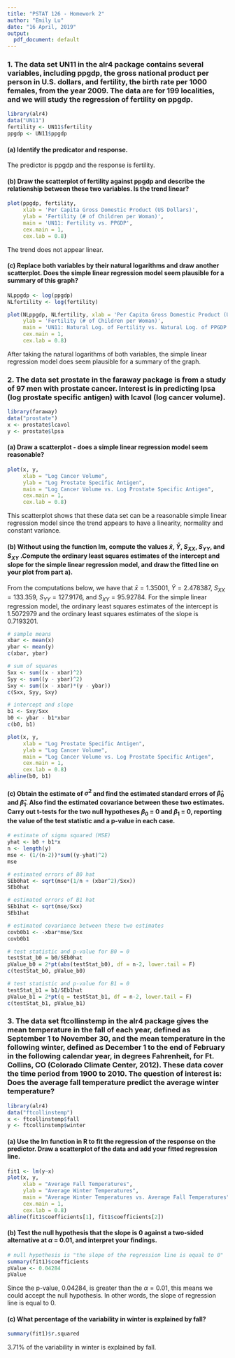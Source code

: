 ```yaml
---
title: "PSTAT 126 - Homework 2"
author: "Emily Lu"
date: "16 April, 2019"
output:
  pdf_document: default
---
```

### 1. The data set UN11 in the alr4 package contains several variables, including ppgdp, the gross national product per person in U.S. dollars, and fertility, the birth rate per 1000 females, from the year 2009. The data are for 199 localities, and we will study the regression of fertility on ppgdp.
```r
library(alr4)
data("UN11")
fertility <- UN11$fertility
ppgdp <- UN11$ppgdp
```
#### (a) Identify the predicator and response. 
The predictor is ppgdp and the response is fertility. 

#### (b)  Draw the scatterplot of fertility against ppgdp and describe the relationship between these two variables. Is the trend linear?
```r
plot(ppgdp, fertility,
     xlab = 'Per Capita Gross Domestic Product (US Dollars)', 
     ylab = 'Fertility (# of Children per Woman)', 
     main = 'UN11: Fertility vs. PPGDP', 
     cex.main = 1,
     cex.lab = 0.8)
```

The trend does not appear linear. 

#### (c) Replace both variables by their natural logarithms and draw another scatterplot. Does the simple linear regression model seem plausible for a summary of this graph?
```r
NLppgdp <- log(ppgdp)
NLfertility <- log(fertility)

plot(NLppgdp, NLfertility, xlab = 'Per Capita Gross Domestic Product (US Dollars)',
     ylab = 'Fertility (# of Children per Woman)', 
     main = 'UN11: Natural Log. of Fertility vs. Natural Log. of PPGDP', 
     cex.main = 1,
     cex.lab = 0.8)
```

After taking the natural logarithms of both variables, the simple linear regression model does seem plausible for a summary of the graph. 

### 2. The data set prostate in the faraway package is from a study of 97 men with prostate cancer. Interest is in predicting lpsa (log prostate specific antigen) with lcavol (log cancer volume).
```r
library(faraway)
data("prostate")
x <- prostate$lcavol
y <- prostate$lpsa 
```
#### (a) Draw a scatterplot - does a simple linear regression model seem reasonable?
```r
plot(x, y, 
     xlab = "Log Cancer Volume",
     ylab = "Log Prostate Specific Antigen",
     main = "Log Cancer Volume vs. Log Prostate Specific Antigen",
     cex.main = 1,
     cex.lab = 0.8)
```

This scatterplot shows that these data set can be a reasonable simple linear regression model since the trend appears to have a linearity, normality and constant variance.

#### (b) Without using the function lm, compute the values $\bar{x}$, $\bar{Y}$, $S_{XX}$, $S_{YY}$, and $S_{XY}$ .Compute the ordinary least squares estimates of the intercept and slope for the simple linear regression model, and draw the fitted line on your plot from part a).

From the computations below, we have that $\bar{x}=1.35001$, $\bar{Y}=2.478387$, $S_{XX}=133.359$, $S_{YY}=127.9176$, and $S_{XY}=95.92784$. For the simple linear regression model, the ordinary least squares estimates of the intercept is 1.5072979 and the ordinary least squares estimates of the slope is 0.7193201. 
```r
# sample means
xbar <- mean(x)
ybar <- mean(y)
c(xbar, ybar)
```

```r
# sum of squares
Sxx <- sum((x - xbar)^2)
Syy <- sum((y - ybar)^2)
Sxy <- sum((x - xbar)*(y - ybar))
c(Sxx, Syy, Sxy)
```

```r
# intercept and slope
b1 <- Sxy/Sxx
b0 <- ybar - b1*xbar
c(b0, b1)
```
```r
plot(x, y, 
     xlab = "Log Prostate Specific Antigen",
     ylab = "Log Cancer Volume",
     main = "Log Cancer Volume vs. Log Prostate Specific Antigen",
     cex.main = 1,
     cex.lab = 0.8)
abline(b0, b1)
```

#### (c) Obtain the estimate of $\sigma^{2}$ and find the estimated standard errors of $\hat{\beta}_{0}$ and $\hat{\beta}_{1}$. Also find the estimated covariance between these two estimates. Carry out t-tests for the two null hypotheses $\beta_{0}$ = 0 and $\beta_{1}$ = 0, reporting the value of the test statistic and a p-value in each case.
```r
# estimate of sigma squared (MSE)
yhat <- b0 + b1*x
n <- length(y)
mse <- (1/(n-2))*sum((y-yhat)^2)
mse
```
```r
# estimated errors of B0 hat
SEb0hat <- sqrt(mse*(1/n + (xbar^2)/Sxx))
SEb0hat
```
```r
# estimated errors of B1 hat
SEb1hat <- sqrt(mse/Sxx)
SEb1hat
```
```r
# estimated covariance between these two estimates 
covb0b1 <- -xbar*mse/Sxx
covb0b1
```
```r
# test statistic and p-value for B0 = 0
testStat_b0 = b0/SEb0hat
pValue_b0 = 2*pt(abs(testStat_b0), df = n-2, lower.tail = F)
c(testStat_b0, pValue_b0)
```
```r
# test statistic and p-value for B1 = 0 
testStat_b1 = b1/SEb1hat
pValue_b1 = 2*pt(q = testStat_b1, df = n-2, lower.tail = F)
c(testStat_b1, pValue_b1)
```

### 3. The data set ftcollinstemp in the alr4 package gives the mean temperature in the fall of each year, defined as September 1 to November 30, and the mean temperature in the following winter, defined as December 1 to the end of February in the following calendar year, in degrees Fahrenheit, for Ft. Collins, CO (Colorado Climate Center, 2012). These data cover the time period from 1900 to 2010. The question of interest is: Does the average fall temperature predict the average winter temperature?
```r
library(alr4)
data("ftcollinstemp")
x <- ftcollinstemp$fall
y <- ftcollinstemp$winter
```
#### (a) Use the lm function in R to fit the regression of the response on the predictor. Draw a scatterplot of the data and add your fitted regression line.
```r
fit1 <- lm(y~x)
plot(x, y, 
     xlab = "Average Fall Temperatures",
     ylab = "Average Winter Temperatures",
     main = "Average Winter Temperatures vs. Average Fall Temperatures",
     cex.main = 1, 
     cex.lab = 0.8)
abline(fit1$coefficients[1], fit1$coefficients[2])
```

#### (b) Test the null hypothesis that the slope is 0 against a two-sided alternative at $\alpha$ = 0.01, and interpret your findings.
```r
# null hypothesis is "the slope of the regression line is equal to 0"
summary(fit1)$coefficients
pValue <- 0.04284
pValue
```
Since the p-value, 0.04284, is greater than the $\alpha = 0.01$, this means we could accept the null hypothesis. In other words, the slope of regression line is equal to 0.  

#### (c)  What percentage of the variability in winter is explained by fall?
```r
summary(fit1)$r.squared
```
3.71% of the variability in winter is explained by fall. 